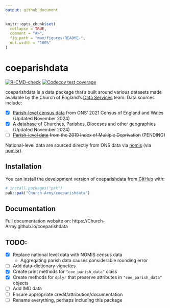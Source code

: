 ```yaml
---
output: github_document
---
```


<!-- README.md is generated from README.Rmd. Please edit that file -->

```r
knitr::opts_chunk$set(
  collapse = TRUE,
  comment = "#>",
  fig.path = "man/figures/README-",
  out.width = "100%"
)
```

# coeparishdata

<!-- badges: start -->
[![R-CMD-check](https://github.com/Church-Army/coeparishdata/actions/workflows/R-CMD-check.yaml/badge.svg)](https://github.com/Church-Army/coeparishdata/actions/workflows/R-CMD-check.yaml)
[![Codecov test coverage](https://codecov.io/gh/Church-Army/coeparishdata/graph/badge.svg)](https://app.codecov.io/gh/Church-Army/coeparishdata)
<!-- badges: end -->

coeparishdata is a data package that's built around various datasets made available by the Church of England's [Data Services](https://www.churchofengland.org/about/data-services) team. Data sources include:

- [x] [Parish-level census data](https://www.churchofengland.org/about/data-services/resources-publications-and-data) from ONS' 2021 Census of England and Wales (Updated November 2024)
- [x] A [database](https://services5.arcgis.com/KDRjxGRQDVgVtFTS/ArcGIS/rest/services/Churches_ACNY_Nov2024/FeatureServer) of Churches, Parishes, Dioceses and other geographies (Updated November 2024)
- [ ] ~~[Parish-level data](https://www.churchofengland.org/about/data-services/resources-publications-and-data) from the 2019 Index of Multiple Deprivation~~ (PENDING)

National-level data are sourced directly from ONS data via [nomis](https://www.nomisweb.co.uk/) (via [nomisr](https://github.com/ropensci/nomisr)).

## Installation

You can install the development version of coeparishdata from [GitHub](https://github.com/) with:

``` r
# install.packages("pak")
pak::pak("Church-Army/coeparishdata")
```

## Documentation

Full documentation website on: https://Church-Army.github.io/coeparishdata

## TODO:

- [x] Replace national level data with NOMIS census data
  - Aggregating parish data causes considerable rounding error
- [ ] Add data-dictionary vignettes
- [x] Create print methods for `"coe_parish_data"` class
- [x] Create methods for `dplyr` that preserve attributes in `"coe_parish_data"` objects
- [ ] Add IMD data
- [ ] Ensure appropriate credit/attribution/documentation
- [ ] Rename everything, perhaps including this package
